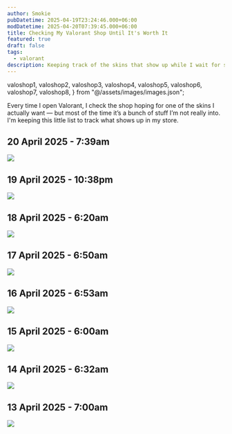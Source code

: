 ```yaml
---
author: Smokie
pubDatetime: 2025-04-19T23:24:46.000+06:00
modDatetime: 2025-04-20T07:39:45.000+06:00
title: Checking My Valorant Shop Until It's Worth It
featured: true
draft: false
tags:
  - valorant
description: Keeping track of the skins that show up while I wait for something actually worth spending on. The skins I want are mostly the Spectrum Classic, Prelude to Chaos Vandal and Neo-Frontier Sheriff.
---
```


  valoshop1,
  valoshop2,
  valoshop3,
  valoshop4,
  valoshop5,
  valoshop6,
  valoshop7,
  valoshop8,
} from "@/assets/images/images.json";

Every time I open Valorant, I check the shop hoping for one of the skins I actually want — but most of the time it’s a bunch of stuff I’m not really into. I'm keeping this little list to track what shows up in my store.

## 20 April 2025 - 7:39am
<Image src={valoshop8} />

## 19 April 2025 - 10:38pm
<Image src={valoshop7} />

## 18 April 2025 - 6:20am
<Image src={valoshop6} />

## 17 April 2025 - 6:50am
<Image src={valoshop5} />

## 16 April 2025 - 6:53am
<Image src={valoshop4} />

## 15 April 2025 - 6:00am
<Image src={valoshop3} />

## 14 April 2025 - 6:32am
<Image src={valoshop2} />

## 13 April 2025 - 7:00am
<Image src={valoshop1} />

